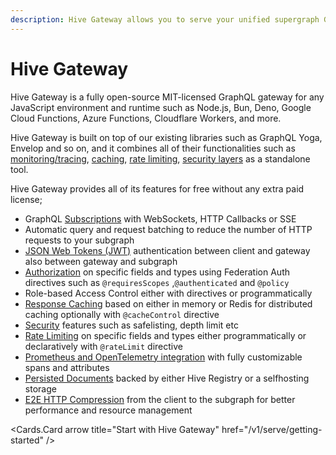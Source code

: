 ```yaml
---
description: Hive Gateway allows you to serve your unified supergraph GraphQL schema
---
```



# Hive Gateway

Hive Gateway is a fully open-source MIT-licensed GraphQL gateway for any JavaScript environment and
runtime such as Node.js, Bun, Deno, Google Cloud Functions, Azure Functions, Cloudflare Workers, and
more.

Hive Gateway is built on top of our existing libraries such as GraphQL Yoga, Envelop and so on, and
it combines all of their functionalities such as
[monitoring/tracing](/v1/serve/features/monitoring-tracing),
[caching](/v1/serve/features/performance),
[rate limiting](/v1/serve/features/security/rate-limiting),
[security layers](/v1/serve/features/security) as a standalone tool.

Hive Gateway provides all of its features for free without any extra paid license;

- GraphQL [Subscriptions](/v1/serve/features/subscriptions) with WebSockets, HTTP Callbacks or SSE
- Automatic query and request batching to reduce the number of HTTP requests to your subgraph
- [JSON Web Tokens (JWT)](/v1/serve/features/auth/jwt) authentication between client and gateway
  also between gateway and subgraph
- [Authorization](/v1/serve/features/auth/generic-auth) on specific fields and types using
  Federation Auth directives such as `@requiresScopes` ,`@authenticated` and `@policy`
- Role-based Access Control either with directives or programmatically
- [Response Caching](/v1/serve/features/performance/response-caching) based on either in memory or
  Redis for distributed caching optionally with `@cacheControl` directive
- [Security](/v1/serve/features/security/index) features such as safelisting, depth limit etc
- [Rate Limiting](/v1/serve/features/security/rate-limiting) on specific fields and types either
  programmatically or declaratively with `@rateLimit` directive
- [Prometheus and OpenTelemetry integration](v1/serve/features/monitoring-tracing) with fully
  customizable spans and attributes
- [Persisted Documents](/v1/serve/features/performance/persisted-operations) backed by either Hive
  Registry or a selfhosting storage
- [E2E HTTP Compression](/v1/serve/features/performance/compression) from the client to the subgraph
  for better performance and resource management

<Cards.Card arrow title="Start with Hive Gateway" href="/v1/serve/getting-started" />
